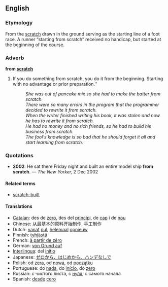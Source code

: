 ==English==
===Etymology===
From the [[scratch]] drawn in the ground serving as the starting line of a foot race. A runner &ldquo;starting from scratch&rdquo; received no handicap, but started at the beginning of the course.

===Adverb===
'''from [[scratch]]'''

# If you do something from scratch, you do it from the beginning.  Starting with no advantage or prior preparation.''
#:''She was out of pancake mix so she had to make the batter from scratch.''
#:''There were so many errors in the program that the programmer decided to rewrite it from scratch.''
#:''When the writer finished writing his book, it was stolen and now he has to rewrite it from scratch.''
#:''He had no money and no rich friends, so he had to build his business from scratch.''
#:''The fool's knowledge is so bad that he should forget it all and start learning from scratch.''

===Quotations===
*'''2002''': He sat there Friday night and built an entire model ship '''from scratch'''. &mdash; ''The New Yorker,'' 2 Dec 2002

====Related terms====
*[[scratch-built]]

====Translations====
*[[Catalan]]: des de [[zero]], des del [[principi]], de [[cap]] i de [[nou]]
*Chinese: 从最基本的原料开始制作, 手工制作
*Dutch: [[vanaf]] [[nul]], [[helemaal]] [[opnieuw]]
*Finnish: [[tyhjästä]]
*French: [[à partir de zéro]]
*German: [[von Grund auf]]
*[[Interlingua]]: del [[initio]]
*Japanese: [[ゼロから、はじめから、ハンデなしで]]
*Polish: od [[zera]], od [[nowa]], od [[początku]]
*Portuguese: do [[nada]], do [[início]], do [[zero]]
*Russian: с чистого листа, с [[нуля]], с самого начала
*Spanish: [[desde]] [[cero]]